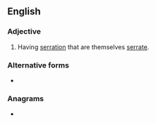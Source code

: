 {{also|bi-serrate}}
==English==

===Adjective===
{{en-adj|-}}

# {{lb|en|botany|of leaves}} Having [[serration]] that are themselves [[serrate]].

===Alternative forms===
* {{l|en|bi-serrate}}

===Anagrams===
* {{anagrams|en|breastier}}